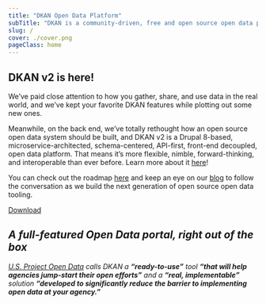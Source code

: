```yaml
---
title: "DKAN Open Data Platform"
subTitle: "DKAN is a community-driven, free and open source open data platform that gives organizations and individuals ultimate freedom to publish and consume structured information."
slug: /
cover: ./cover.png
pageClass: home
---
```


## DKAN v2 is here!

We’ve paid close attention to how you gather, share, and use data in the real world, and we’ve kept your favorite DKAN features while plotting out some new ones.

Meanwhile, on the back end, we’ve totally rethought how an open source open data system should be built, and DKAN v2 is a Drupal 8-based, microservice-architected, schema-centered, API-first, front-end decoupled, open data platform. That means it’s more flexible, nimble, forward-thinking, and interoperable than ever before. Learn more about it [here](https://medium.com/dkan-blog/dkan-v2-is-here-aee0acf69c1e?sk=7c407a961d5c46e307a7c777c3f9f3ac)!

You can check out the roadmap [here](/roadmap) and keep an eye on our [blog](https://medium.com/dkan-blog/dkan-v2-is-here-aee0acf69c1e?sk=7c407a961d5c46e307a7c777c3f9f3ac) to follow the conversation as we build the next generation of open source open data tooling.

<a class="btn center" href="https://github.com/getdkan/dkan"><i class="fa fa-download" aria-hidden="true"></i>  Download</a>

## _A full-featured Open Data portal, right out of the box_

_[U.S. Project Open Data](https://project-open-data.cio.gov/) calls DKAN a **“ready-to-use”** tool **“that will help agencies jump-start their open efforts”** and a **“real, implementable”** solution **“developed to significantly reduce the barrier to implementing open data at your agency.”**_

